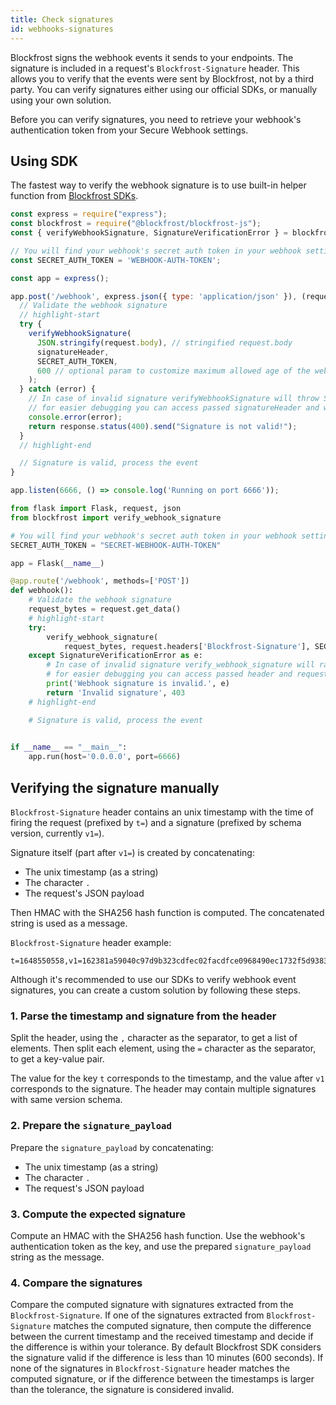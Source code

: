 ```yaml
---
title: Check signatures
id: webhooks-signatures
---
```


Blockfrost signs the webhook events it sends to your endpoints. The signature is included in a request's `Blockfrost-Signature` header. This allows you to verify that the events were sent by Blockfrost, not by a third party. You can verify signatures either using our official SDKs, or manually using your own solution.

Before you can verify signatures, you need to retrieve your webhook's authentication token from your Secure Webhook settings.

## Using SDK

The fastest way to verify the webhook signature is to use built-in helper function from [Blockfrost SDKs](/docs/sdks).


<Tabs>
<TabItem value="js" label="Javascript (Node.js)">

```javascript showLineNumbers
const express = require("express");
const blockfrost = require("@blockfrost/blockfrost-js");
const { verifyWebhookSignature, SignatureVerificationError } = blockfrost;

// You will find your webhook's secret auth token in your webhook settings in the Blockfrost Dashboard
const SECRET_AUTH_TOKEN = 'WEBHOOK-AUTH-TOKEN';

const app = express();

app.post('/webhook', express.json({ type: 'application/json' }), (request, response) => {
  // Validate the webhook signature
  // highlight-start
  try {
    verifyWebhookSignature(
      JSON.stringify(request.body), // stringified request.body
      signatureHeader,
      SECRET_AUTH_TOKEN,
      600 // optional param to customize maximum allowed age of the webhook event, defaults to 600s
    );
  } catch (error) {
    // In case of invalid signature verifyWebhookSignature will throw SignatureVerificationError
    // for easier debugging you can access passed signatureHeader and webhookPayload values (error.signatureHeader, error.webhookPayload)
    console.error(error);
    return response.status(400).send("Signature is not valid!");
  }
  // highlight-end

  // Signature is valid, process the event
}

app.listen(6666, () => console.log('Running on port 6666'));
```

</TabItem>
<TabItem value="py" label="Python">

```python showLineNumbers
from flask import Flask, request, json
from blockfrost import verify_webhook_signature

# You will find your webhook's secret auth token in your webhook settings in the Blockfrost Dashboard
SECRET_AUTH_TOKEN = "SECRET-WEBHOOK-AUTH-TOKEN"

app = Flask(__name__)

@app.route('/webhook', methods=['POST'])
def webhook():
    # Validate the webhook signature
    request_bytes = request.get_data()
    # highlight-start
    try:
        verify_webhook_signature(
            request_bytes, request.headers['Blockfrost-Signature'], SECRET_AUTH_TOKEN)
    except SignatureVerificationError as e:
        # In case of invalid signature verify_webhook_signature will raise SignatureVerificationError
        # for easier debugging you can access passed header and request_body values (e.header, e.request_body)
        print('Webhook signature is invalid.', e)
        return 'Invalid signature', 403
    # highlight-end

    # Signature is valid, process the event
   

if __name__ == "__main__":
    app.run(host='0.0.0.0', port=6666)

```

</TabItem>

</Tabs>

## Verifying the signature manually

`Blockfrost-Signature` header contains an unix timestamp with the time of firing the request (prefixed by `t=`) and a signature (prefixed by schema version, currently `v1=`).

Signature itself (part after `v1=`) is created by concatenating:

- The unix timestamp (as a string)
- The character `.`
- The request's JSON payload

Then HMAC with the SHA256 hash function is computed. The concatenated string is used as a message.

`Blockfrost-Signature` header example:

```
t=1648550558,v1=162381a59040c97d9b323cdfec02facdfce0968490ec1732f5d938334c1eed4e
```

Although it's recommended to use our SDKs to verify webhook event signatures, you can create a custom solution by following these steps.

### 1. Parse the timestamp and signature from the header

Split the header, using the `,` character as the separator, to get a list of elements. Then split each element, using the `=` character as the separator, to get a key-value pair.

The value for the key `t` corresponds to the timestamp, and the value after `v1` corresponds to the signature. The header may contain multiple signatures with same version schema.

### 2. Prepare the `signature_payload`

Prepare the `signature_payload` by concatenating:

- The unix timestamp (as a string)
- The character `.`
- The request's JSON payload

### 3. Compute the expected signature

Compute an HMAC with the SHA256 hash function. Use the webhook's authentication token as the key, and use the prepared `signature_payload` string as the message.

### 4. Compare the signatures

Compare the computed signature with signatures extracted from the `Blockfrost-Signature`.
If one of the signatures extracted from `Blockfrost-Signature` matches the computed signature, then compute the difference between the current timestamp and the received timestamp and decide if the difference is within your tolerance.
By default Blockfrost SDK considers the signature valid if the difference is less than 10 minutes (600 seconds).
If none of the signatures in `Blockfrost-Signature` header matches the computed signature, or if the difference between the timestamps is larger than the tolerance, the signature is considered invalid.
